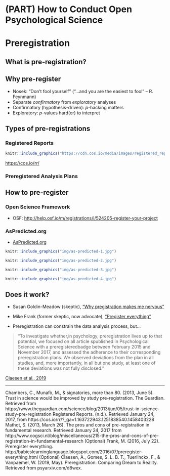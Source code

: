 # (PART) How to Conduct Open Psychological Science {-}

# Preregistration

## What is pre-registration?

## Why pre-register

- Nosek: "Don't fool yourself" ("...and you are the easiest to fool" -- R. Feynmann)
- Separate *confirmatory* from *exploratory* analyses
- Confirmatory (hypothesis-driven): *p*-hacking matters
- Exploratory: *p*-values hard(er) to interpret

## Types of pre-registrations

### Registered Reports

```r
knitr::include_graphics("https://cdn.cos.io/media/images/registered_reports.width-800.png")
```

<https://cos.io/rr/>

### Preregistered Analysis Plans

## How to pre-register

### Open Science Framework

- OSF: <http://help.osf.io/m/registrations/l/524205-register-your-project>

### AsPredicted.org


- [AsPredicted.org](https://aspredicted.org/)


```r
knitr::include_graphics("img/as-predicted-1.jpg")
```

```r
knitr::include_graphics("img/as-predicted-2.jpg")
```

```r
knitr::include_graphics("img/as-predicted-3.jpg")
```

```r
knitr::include_graphics("img/as-predicted-4.jpg")
```

## Does it work?

- Susan Goldin-Meadow (skeptic), ["Why pregistration makes me nervous"](https://www.psychologicalscience.org/observer/why-preregistration-makes-me-nervous)
- Mike Frank (former skeptic, now advocate), ["Pregister everything"](http://babieslearninglanguage.blogspot.com/2016/07/preregister-everything.html)

- Preregistration can constrain the data analysis process, but...

>"To investigate whether,in psychology, preregistration lives up to that potential, we focused on all article spublished in Psychological Science with a preregisteredbadge between February 2015 and November 2017, and assessed the adherence to their corresponding preregistration plans. We observed deviations from the plan in all studies, and, more importantly, in all but one study, at least one of these deviations was not fully disclosed."

[Claesen et al., 2019](https://doi.org/10.31234/osf.io/d8wex)

---

Chambers, C., Munafò, M., & signatories, more than 80. (2013, June 5). Trust in science would be improved by study pre-registration. The Guardian. Retrieved from https://www.theguardian.com/science/blog/2013/jun/05/trust-in-science-study-pre-registration
Registered Reports. (n.d.). Retrieved January 24, 2017, from https://cos.io/rr/?_ga=1.163722943.1251838540.1458403228
Mathot, S. (2013, March 26). The pros and cons of pre-registration in fundamental research. Retrieved January 24, 2017 from http://www.cogsci.nl/blog/miscellaneous/215-the-pros-and-cons-of-pre-registration-in-fundamental-research
(Optional) Frank, M. (2016, July 22). Preregister everything. http://babieslearninglanguage.blogspot.com/2016/07/preregister-everything.html
(Optional) Claesen, A., Gomes, S. L. B. T., Tuerlinckx, F., & Vanpaemel, W. (2019, May). Preregistration: Comparing Dream to Reality. Retrieved from psyarxiv.com/d8wex.
